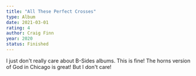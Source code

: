 ```yaml
---
title: "All These Perfect Crosses"
type: Album
date: 2021-03-01
rating: 4
author: Craig Finn
year: 2020
status: Finished
---
```


I just don't really care about B-Sides albums. This is fine! The horns version of God in Chicago is great! But I don't care!
